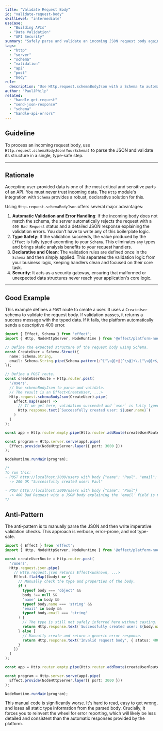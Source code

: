 ```yaml
---
title: "Validate Request Body"
id: "validate-request-body"
skillLevel: "intermediate"
useCase:
  - "Building APIs"
  - "Data Validation"
  - "API Security"
summary: "Safely parse and validate an incoming JSON request body against a predefined Schema."
tags:
  - "http"
  - "server"
  - "schema"
  - "validation"
  - "api"
  - "post"
  - "body"
rule:
  description: "Use Http.request.schemaBodyJson with a Schema to automatically parse and validate request bodies."
author: "PaulJPhilp"
related:
  - "handle-get-request"
  - "send-json-response"
  - "schema"
  - "handle-api-errors"
---
```


## Guideline

To process an incoming request body, use `Http.request.schemaBodyJson(YourSchema)` to parse the JSON and validate its structure in a single, type-safe step.

---

## Rationale

Accepting user-provided data is one of the most critical and sensitive parts of an API. You must never trust incoming data. The `Http` module's integration with `Schema` provides a robust, declarative solution for this.

Using `Http.request.schemaBodyJson` offers several major advantages:

1.  **Automatic Validation and Error Handling**: If the incoming body does not match the schema, the server automatically rejects the request with a `400 Bad Request` status and a detailed JSON response explaining the validation errors. You don't have to write any of this boilerplate logic.
2.  **Type Safety**: If the validation succeeds, the value produced by the `Effect` is fully typed according to your `Schema`. This eliminates `any` types and brings static analysis benefits to your request handlers.
3.  **Declarative and Clean**: The validation rules are defined once in the `Schema` and then simply applied. This separates the validation logic from your business logic, keeping handlers clean and focused on their core task.
4.  **Security**: It acts as a security gateway, ensuring that malformed or unexpected data structures never reach your application's core logic.

---

## Good Example

This example defines a `POST` route to create a user. It uses a `CreateUser` schema to validate the request body. If validation passes, it returns a success message with the typed data. If it fails, the platform automatically sends a descriptive 400 error.

```typescript
import { Effect, Schema } from 'effect';
import { Http, NodeHttpServer, NodeRuntime } from '@effect/platform-node';

// Define the expected structure of the request body using Schema.
const CreateUser = Schema.Struct({
  name: Schema.String,
  email: Schema.String.pipe(Schema.pattern(/^[^\s@]+@[^\s@]+\.[^\s@]+$/)),
});

// Define a POST route.
const createUserRoute = Http.router.post(
  '/users',
  // Use schemaBodyJson to parse and validate.
  // The result is an Effect<CreateUser, ...>
  Http.request.schemaBodyJson(CreateUser).pipe(
    Effect.map((user) =>
      // If we get here, validation succeeded and `user` is fully typed.
      Http.response.text(`Successfully created user: ${user.name}`)
    )
  )
);

const app = Http.router.empty.pipe(Http.router.addRoute(createUserRoute));

const program = Http.server.serve(app).pipe(
  Effect.provide(NodeHttpServer.layer({ port: 3000 }))
);

NodeRuntime.runMain(program);

/*
To run this:
- POST http://localhost:3000/users with body {"name": "Paul", "email": "paul@effect.com"}
  -> 200 OK "Successfully created user: Paul"

- POST http://localhost:3000/users with body {"name": "Paul"}
  -> 400 Bad Request with a JSON body explaining the 'email' field is missing.
*/
```

## Anti-Pattern

The anti-pattern is to manually parse the JSON and then write imperative validation checks. This approach is verbose, error-prone, and not type-safe.

```typescript
import { Effect } from 'effect';
import { Http, NodeHttpServer, NodeRuntime } from '@effect/platform-node';

const createUserRoute = Http.router.post(
  '/users',
  Http.request.json.pipe(
    // Http.request.json returns Effect<unknown, ...>
    Effect.flatMap((body) => {
      // Manually check the type and properties of the body.
      if (
        typeof body === 'object' &&
        body !== null &&
        'name' in body &&
        typeof body.name === 'string' &&
        'email' in body &&
        typeof body.email === 'string'
      ) {
        // The type is still not safely inferred here without casting.
        return Http.response.text(`Successfully created user: ${body.name}`);
      } else {
        // Manually create and return a generic error response.
        return Http.response.text('Invalid request body', { status: 400 });
      }
    })
  )
);

const app = Http.router.empty.pipe(Http.router.addRoute(createUserRoute));

const program = Http.server.serve(app).pipe(
  Effect.provide(NodeHttpServer.layer({ port: 3000 }))
);

NodeRuntime.runMain(program);
```

This manual code is significantly worse. It's hard to read, easy to get wrong, and loses all static type information from the parsed body. Crucially, it forces you to reinvent the wheel for error reporting, which will likely be less detailed and consistent than the automatic responses provided by the platform.